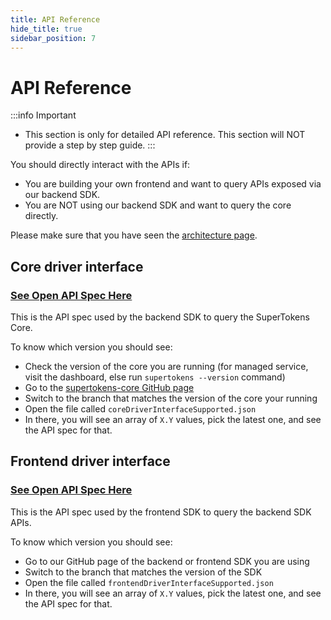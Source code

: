 ```yaml
---
title: API Reference
hide_title: true
sidebar_position: 7
---
```


# API Reference

:::info Important
- This section is only for detailed API reference. This section will NOT provide a step by step guide.
:::

You should directly interact with the APIs if:
- You are building your own frontend and want to query APIs exposed via our backend SDK.
- You are NOT using our backend SDK and want to query the core directly.

Please make sure that you have seen the [architecture page](/docs/references/how-supertokens-works).

## Core driver interface
### [See Open API Spec Here](https://app.swaggerhub.com/apis/supertokens/CDI)
This is the API spec used by the backend SDK to query the SuperTokens Core.

To know which version you should see:
- Check the version of the core you are running (for managed service, visit the dashboard, else run `supertokens --version` command)
- Go to the [supertokens-core GitHub page](https://github.com/supertokens/supertokens-core)
- Switch to the branch that matches the version of the core your running
- Open the file called `coreDriverInterfaceSupported.json`
- In there, you will see an array of `X.Y` values, pick the latest one, and see the API spec for that.

## Frontend driver interface
### [See Open API Spec Here](https://app.swaggerhub.com/apis/supertokens/FDI)
This is the API spec used by the frontend SDK to query the backend SDK APIs.

To know which version you should see:
- Go to our GitHub page of the backend or frontend SDK you are using
- Switch to the branch that matches the version of the SDK
- Open the file called `frontendDriverInterfaceSupported.json`
- In there, you will see an array of `X.Y` values, pick the latest one, and see the API spec for that.


